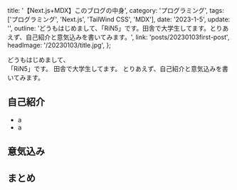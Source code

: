 
  title: '【Next.js+MDX】このブログの中身',
  category: 'プログラミング',
  tags: ['プログラミング', 'Next.js', 'TailWind CSS', 'MDX'],
  date: '2023-1-5',
  update: '',
  outline:
    'どうもはじめまして、「RiN5」です。田舎で大学生してます。とりあえず、自己紹介と意気込みを書いてみます。',
  link: 'posts/20230103first-post',
  headImage: '/20230103/title.jpg',
};

どうもはじめまして、  
「RiN5」です。
田舎で大学生してます。
とりあえず、自己紹介と意気込みを書いてみます。

## 自己紹介

- a
- a

## 意気込み

## まとめ

<Meta title={meta.title} description={meta.outline}></Meta>

